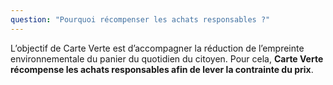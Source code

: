 ```yaml
---
question: "Pourquoi récompenser les achats responsables ?"
---
```


L’objectif de Carte Verte est d’accompagner la réduction de l’empreinte environnementale du panier du quotidien du citoyen. Pour cela, **Carte Verte récompense les achats responsables afin de lever la contrainte du prix**. 
